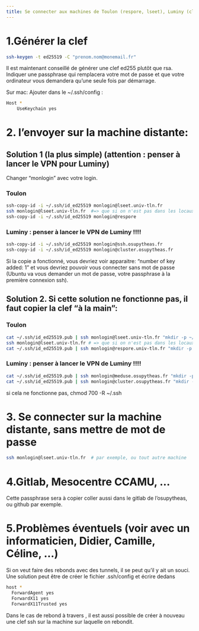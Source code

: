 ```yaml
---
title: Se connecter aux machines de Toulon (respore, lseet), Luminy (cluster, tools, ssh) et à l'IDRIS sans mot de passe
---
```


# 1.Générer la clef

```bash
ssh-keygen -t ed25519 -C "prenom.nom@monemail.fr"
```

Il est maintenant conseillé de générer une clef ed255 plutôt que rsa.
Indiquer une passphrase qui remplacera votre mot de passe et que votre ordinateur vous demandera qu'une seule fois par démarrage.

Sur mac:
Ajouter dans le  ~/.ssh/config :
```bash
Host *
    UseKeychain yes
```

# 2. l'envoyer sur la machine distante:


## Solution 1 (la plus simple) (attention : penser à lancer le VPN pour Luminy)

Changer "monlogin" avec votre login.


### Toulon

```bash
ssh-copy-id -i ~/.ssh/id_ed25519 monlogin@lseet.univ-tln.fr
ssh monlogin@lseet.univ-tln.fr  #=> que si on n'est pas dans les locaux de la fac de Toulon quand on fait la manipulation
ssh-copy-id -i ~/.ssh/id_ed25519 monlogin@respore
```

### Luminy : penser à lancer le VPN de Luminy !!!!

```bash
ssh-copy-id -i ~/.ssh/id_ed25519 monlogin@ssh.osupytheas.fr
ssh-copy-id -i ~/.ssh/id_ed25519 monlogin@cluster.osupytheas.fr
```

Si la copie a fonctionné, vous devriez voir apparaitre: "number of key added: 1" et vous devriez pouvoir vous connecter sans mot de passe (Ubuntu va vous demander un mot de passe, votre passphrase à la première connexion ssh).

## Solution 2. Si cette solution ne fonctionne pas, il faut copier la clef "à la main":

### Toulon

```bash
cat ~/.ssh/id_ed25519.pub | ssh monlogin@lseet.univ-tln.fr "mkdir -p ~/.ssh && cat >>  ~/.ssh/authorized_keys && chmod 600 ~/.ssh/authorized_keys"
ssh monlogin@lseet.univ-tln.fr # => que si on n'est pas dans les locaux de la fac de Toulon quand on fait la manipulation
cat ~/.ssh/id_ed25519.pub | ssh monlogin@respore.univ-tln.fr "mkdir -p ~/.ssh && cat >>  ~/.ssh/authorized_keys && chmod 600 ~/.ssh/authorized_keys"
```

### Luminy : penser à lancer le VPN de Luminy !!!!

```bash
cat ~/.ssh/id_ed25519.pub | ssh monlogin@meduse.osupytheas.fr "mkdir -p ~/.ssh && cat >>  ~/.ssh/authorized_keys && chmod 600 ~/.ssh/authorized_keys"
cat ~/.ssh/id_ed25519.pub | ssh monlogin@cluster.osupytheas.fr "mkdir -p ~/.ssh && cat >>  ~/.ssh/authorized_keys && chmod 600 ~/.ssh/authorized_keys"
```

si cela ne fonctionne pas, chmod 700 -R ~/.ssh

# 3. Se connecter sur la machine distante, sans mettre de mot de passe 

```bash
ssh monlogin@lseet.univ-tln.fr  # par exemple, ou tout autre machine
```

# 4.Gitlab, Mesocentre CCAMU, ...

Cette passphrase sera à copier coller aussi dans le gitlab de l'osupytheas, ou github par exemple.


# 5.Problèmes éventuels (voir avec un informaticien, Didier, Camille, Céline, ...)

Si on veut faire des rebonds avec des tunnels, il se peut qu'il y ait un souci. Une solution peut être de créer le fichier .ssh/config et écrire dedans

```bash
host *
  ForwardAgent yes
  ForwardX11 yes
  ForwardX11Trusted yes
```

Dans le cas de rebond à travers , il est aussi possible de créer à nouveau une clef ssh sur la machine sur laquelle on rebondit.

